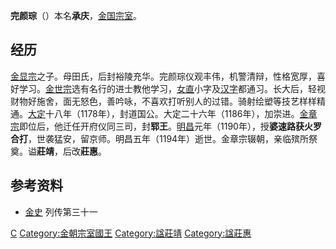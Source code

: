 '''完颜琮'''（{{bd|？|| 1194年|}}）本名'''承庆'''，[[金国|金国]][[宗室|宗室]]。
== 经历 ==
[[金显宗|金显宗]]之子。母田氏，后封裕陵充华。完颜琮仪观丰伟，机警清辩，性格宽厚，喜好学习。[[金世宗|金世宗]]选有名行的进士教他学习，[[女直|女直]]小字及[[汉字|汉字]]都通习。长大后，轻视财物好施舍，面无怒色，善吟咏，不喜欢打听别人的过错。骑射绘塑等技艺样样精通。[[大定_(金朝)|大定]]十八年（1178年），封道国公。大定二十六年（1186年），加崇进。[[金章宗|金章宗]]即位后，他迁任开府仪同三司，封'''郓王'''。[[明昌|明昌]]元年（1190年），授'''婆速路获火罗合打'''，世袭猛安，留京师。明昌五年（1194年）逝世。金章宗辍朝，亲临殡所祭奠。谥'''莊靖'''，后改'''莊惠'''。
== 参考资料 ==
*[[金史|金史]] 列传第三十一

{{金朝人物小作品}}

[[Category:完颜氏|C]]
[[Category:金朝宗室國王|Category:金朝宗室國王]]
[[Category:諡莊靖|Category:諡莊靖]]
[[Category:諡莊惠|Category:諡莊惠]]